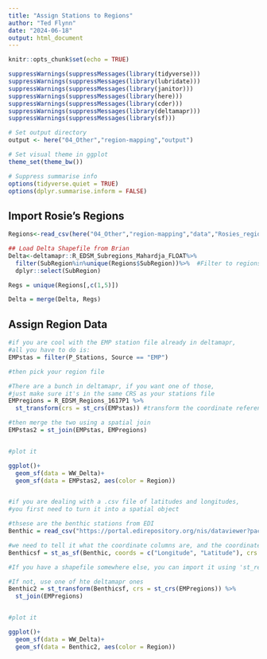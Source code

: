 ```yaml
---
title: "Assign Stations to Regions"
author: "Ted Flynn"
date: "2024-06-18"
output: html_document
---
```


```r
knitr::opts_chunk$set(echo = TRUE)

suppressWarnings(suppressMessages(library(tidyverse)))
suppressWarnings(suppressMessages(library(lubridate)))
suppressWarnings(suppressMessages(library(janitor)))
suppressWarnings(suppressMessages(library(here)))
suppressWarnings(suppressMessages(library(cder)))
suppressWarnings(suppressMessages(library(deltamapr)))
suppressWarnings(suppressMessages(library(sf)))

# Set output directory 
output <- here("04_Other","region-mapping","output")

# Set visual theme in ggplot
theme_set(theme_bw())

# Suppress summarise info
options(tidyverse.quiet = TRUE)
options(dplyr.summarise.inform = FALSE)

```

## Import Rosie's Regions
```r

Regions<-read_csv(here("04_Other","region-mapping","data","Rosies_regions.csv"))

## Load Delta Shapefile from Brian
Delta<-deltamapr::R_EDSM_Subregions_Mahardja_FLOAT%>%
  filter(SubRegion%in%unique(Regions$SubRegion))%>%  #Filter to regions of interest
  dplyr::select(SubRegion)

Regs = unique(Regions[,c(1,5)])

Delta = merge(Delta, Regs)
```

## Assign Region Data
```r

#if you are cool with the EMP station file already in deltamapr, 
#all you have to do is:
EMPstas = filter(P_Stations, Source == "EMP")

#then pick your region file

#There are a bunch in deltamapr, if you want one of those,
#just make sure it's in the same CRS as your stations file
EMPregions = R_EDSM_Regions_1617P1 %>%
  st_transform(crs = st_crs(EMPstas)) #transform the coordinate reference system

#then merge the two using a spatial join
EMPstas2 = st_join(EMPstas, EMPregions)


#plot it

ggplot()+
  geom_sf(data = WW_Delta)+
  geom_sf(data = EMPstas2, aes(color = Region))


#if you are dealing with a .csv file of latitudes and longitudes,
#you first need to turn it into a spatial object

#thsese are the benthic stations from EDI
Benthic = read_csv("https://portal.edirepository.org/nis/dataviewer?packageid=edi.1036.4&entityid=4e6948186ad756dc2b6de4de41b601f3")

#we need to tell it what the coordinate columns are, and the coordinate reference system (WGS 86, wich is 4326)
Benthicsf = st_as_sf(Benthic, coords = c("Longitude", "Latitude"), crs = 4326) 

#If you have a shapefile somewhere else, you can import it using 'st_read'

#If not, use one of hte deltamapr ones
Benthic2 = st_transform(Benthicsf, crs = st_crs(EMPregions)) %>%
  st_join(EMPregions)


#plot it

ggplot()+
  geom_sf(data = WW_Delta)+
  geom_sf(data = Benthic2, aes(color = Region))

```


